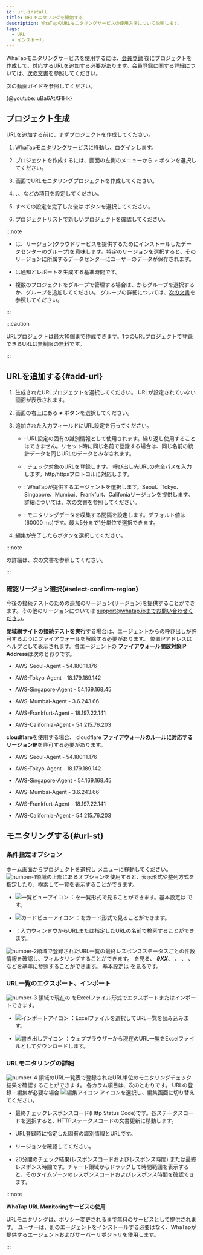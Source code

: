 ```yaml
---
id: url-install
title: URLモニタリングを開始する
description: WhaTapのURLモニタリングサービスの使用方法について説明します。
tags:
  - URL
  - インストール
---
```



WhaTapモニタリングサービスを使用するには、[会員登録](https://www.whatap.io/ja/signup/) 後にプロジェクトを作成して、対応するURLを追加する必要があります。会員登録に関する詳細については、[次の文書](../account/account-manage)を参照してください。

次の動画ガイドを参照してください。

{@youtube: uBa6AtXFlHk}

## プロジェクト生成

URLを追加する前に、まずプロジェクトを作成してください。

1. [WhaTapモニタリングサービス](https://service.whatap.io)に移動し、ログインします。

2. プロジェクトを作成するには、画面の左側のメニューから **_+_** <Cmdname sid="project_add_btn" className="uitext" />ボタンを選択してください。

3. <Cmdname sid="TTL07073" className="uitext" />画面でURLモニタリングプロジェクトを作成してください。

4. <Cmdname sid="project_name" className="uitext" />、<Cmdname sid="data_server_region" className="uitext" />、<Cmdname sid="project_time_zone" className="uitext" />などの項目を設定してください。

   <ImgLang img='url-project.png' desc='urlモニタリングプロジェクト' />

5. すべての設定を完了した後は <Cmdname sid="creating_a_project" className="uitext" /> ボタンを選択してください。

6. プロジェクトリストで新しいプロジェクトを確認してください。

:::note

- <Cmdname sid="data_server_region" className="uitext" />は、リージョン(クラウドサービスを提供するためにインストールしたデータセンターのグループ)を意味します。特定のリージョンを選択すると、そのリージョンに所属するデータセンターにユーザーのデータが保存されます。

- <Cmdname sid="project_time_zone" className="uitext" />は通知とレポートを生成する基準時間です。

- 複数のプロジェクトをグループで管理する場合は、<Cmdname sid="project_groups" className="uitext" />からグループを選択するか、グループを追加してください。 グループの詳細については、[次の文書](../project/group)を参照してください。

:::

:::caution

URLプロジェクトは最大10個まで作成できます。1つのURLプロジェクトで登録できるURLは無制限の無料です。

:::

## URLを追加する{#add-url}

1. 生成されたURLプロジェクトを選択してください。 URLが設定されていない画面が表示されます。

2. 画面の右上にある **_+_** <Cmdname sid="add_url" className="uitext" /> ボタンを選択してください。 

3. 追加された入力フィールドにURL設定を行ってください。

   <ImgLang img='url-input-field.png' desc='url入力フィールド' />

   - <Cmdname sid="name" className="uitext" />: URL設定の固有の識別情報として使用されます。繰り返し使用することはできません。リセット時に同じ名前で登録する場合は、同じ名前の統計データを同じURLのデータとみなされます。

   - <Cmdname sid="url" className="uitext" />: チェック対象のURLを登録します。 呼び出し先URLの完全パスを入力します。http/httpsプロトコルに対応します。

   - <Cmdname sid="check_location" className="uitext" />: WhaTapが提供するエージェントを選択します。Seoul、Tokyo、Singapore、Mumbai、Frankfurt、Califoniaリージョンを提供します。詳細については、<Link to="#select-confirm-region">次の文書</Link>を参照してください。

   - <Cmdname sid="collection_cycle" className="uitext" />: モニタリングデータを収集する間隔を設定します。デフォルト値は<Cmdname sid="1_min" className="uitext" />(60000 ms)です。最大5分まで1分単位で選択できます。

4. 編集が完了したら<Cmdname sid="save" className="uitext" />ボタンを選択してください。

:::note

<Cmdname sid="event_setting" className="uitext" />の詳細は、<Link to='url-event'>次の文書</Link>を参照してください。

:::

### 確認リージョン選択{#select-confirm-region}

今後の接続テストのための追加のリージョン(リージョン)を提供することができます。その他のリージョンについては support@whatap.ioまでお問い合わせください。

**閉域網サイトの接続テストを実行**する場合は、エージェントからの呼び出しが許可するようにファイアウォールを解除する必要があります。 位置IPアドレスはヘルプとして表示されます。各エージェントの **ファイアウォール開放対象IP Address**は次のとおりです。

- AWS-Seoul-Agent - 54.180.11.176

- AWS-Tokyo-Agent - 18.179.189.142

- AWS-Singapore-Agent - 54.169.168.45

- AWS-Mumbai-Agent - 3.6.243.66

- AWS-Frankfurt-Agent - 18.197.22.141

- AWS-California-Agent - 54.215.76.203

**cloudflare**を使用する場合、 cloudflare **ファイアウォールのルールに対応するリージョンIP**を許可する必要があります。

- AWS-Seoul-Agent - 54.180.11.176

- AWS-Tokyo-Agent - 18.179.189.142

- AWS-Singapore-Agent - 54.169.168.45

- AWS-Mumbai-Agent - 3.6.243.66

- AWS-Frankfurt-Agent - 18.197.22.141

- AWS-California-Agent - 54.215.76.203 

## モニタリングする{#url-st}

<ImgLang img='url-monitoring.png' desc='URLモニタリング画面' />

### 条件指定オプション

ホーム画面からプロジェクトを選択し <Cmdname sid="url_list" className="uitext" /> メニューに移動してください。![number-1](/img/number-01.png)領域の上部にあるオプションを使用すると、表示形式や整列方式を指定したり、検索して一覧を表示することができます。

- ![一覧ビューアイコン](/img/ic-list.svg) <Cmdname sid="list_view" className="uitext" />：<Cmdname sid="url_list" className="uitext" />を一覧形式で見ることができます。基本設定は <Cmdname sid="list_view" className="uitext" />です。 

- ![カードビューアイコン](/img/ic-project.svg) <Cmdname sid="card_view" className="uitext" />：<Cmdname sid="url_list" className="uitext" />をカード形式で見ることができます。

- <Cmdname sid="search" className="uitext" />：入力ウィンドウからURLまたは指定したURLの名前で検索することができます。

![number-2](/img/number-02.png)領域で登録されたURL一覧の最終レスポンスステータスごとの件数情報を確認し、フィルタリングすることができます。 <Cmdname sid="status_total" className="uitext" /> を見る、 **_9XX_**、 <Cmdname sid="status_5xx" className="uitext" />、 <Cmdname sid="status_4xx" className="uitext" />、 <Cmdname sid="status_3xx" className="uitext" />、 <Cmdname sid="status_2xx" className="uitext" /> などを基準に参照することができます。 基本設定は <Cmdname sid="status_total" className="uitext" /> を見るです。

### URL一覧のエクスポート、インポート

![number-3](/img/number-03.png) 領域で現在の <Cmdname sid="url_list" className="uitext" />をExcelファイル形式でエクスポートまたはインポートできます。 

- ![インポートアイコン](/img/ico-import.svg) <Cmdname sid="import" className="uitext" />：Excelファイルを選択してURL一覧を読み込みます。 

- ![書き出しアイコン](/img/ico-export.svg) <Cmdname sid="export" className="uitext" />：ウェブブラウザーから現在のURL一覧をExcelファイルとしてダウンロードします。

### URLモニタリングの詳細

![number-4](/img/number-04.png) 領域のURL一覧表で登録されたURL単位のモニタリングチェック結果を確認することができます。 各カラム項目は、次のとおりです。 URLの登録・編集が必要な場合 ![編集アイコン](/img/ic-edit.svg) <Cmdname sid="edit_url" className="uitext" /> アイコンを選択し、編集画面に切り替えてください。

- <Cmdname sid="current_status" className="uitext" />

  最終チェックレスポンスコード(Http Status Code)です。各ステータスコードを選択すると、HTTPステータスコードの文書更新に移動します。

- <Cmdname sid="name_and_url" className="uitext" />

  URL登録時に指定した固有の識別情報とURLです。

- <Cmdname sid="check_region" className="uitext" />

  リージョンを確認してください。

- <Cmdname sid="elapsed" className="uitext" />

  20分間のチェック結果(レスポンスコードおよびレスポンス時間) または最終レスポンス時間です。チャート領域からドラッグして時間範囲を表示すると、そのタイムゾーンのレスポンスコードおよびレスポンス時間を確認できます。

  <ImgLang img='url-monitoring-dt.png' desc='詳細' />

:::note 

**WhaTap URL Monitoringサービスの使用**

URLモニタリングは、ポリシー変更されるまで無料のサービスとして提供されます。 ユーザーは、別のエージェントをインストールする必要はなく、WhaTapが提供するエージェントおよびサーバーリポジトリを使用します。

:::
